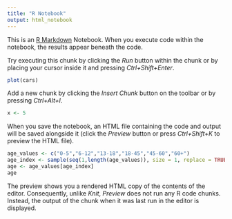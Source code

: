---
title: "R Notebook"
output: html_notebook
---

This is an [R Markdown](http://rmarkdown.rstudio.com) Notebook. When you execute code within the notebook, the results appear beneath the code. 

Try executing this chunk by clicking the *Run* button within the chunk or by placing your cursor inside it and pressing *Ctrl+Shift+Enter*. 

```{r}
plot(cars)
```

Add a new chunk by clicking the *Insert Chunk* button on the toolbar or by pressing *Ctrl+Alt+I*.

```{r}
x <- 5
```


When you save the notebook, an HTML file containing the code and output will be saved alongside it (click the *Preview* button or press *Ctrl+Shift+K* to preview the HTML file).

```{r}
age_values <- c("0-5","6-12","13-18","18-45","45-60","60+")
age_index <- sample(seq(1,length(age_values)), size = 1, replace = TRUE, prob = rep(c(1/length(age_values)),length(age_values)))
age <- age_values[age_index]
age
```


The preview shows you a rendered HTML copy of the contents of the editor. Consequently, unlike *Knit*, *Preview* does not run any R code chunks. Instead, the output of the chunk when it was last run in the editor is displayed.
